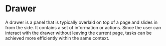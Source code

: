 

<Meta of={DrawerStories} />

# Drawer

A drawer is a panel that is typically overlaid on top of a page and slides in from the side. It contains a set of information or actions. Since the user can interact with the drawer without leaving the current page, tasks can be achieved more efficiently within the same context.

<Canvas of={DrawerStories.Left} />
